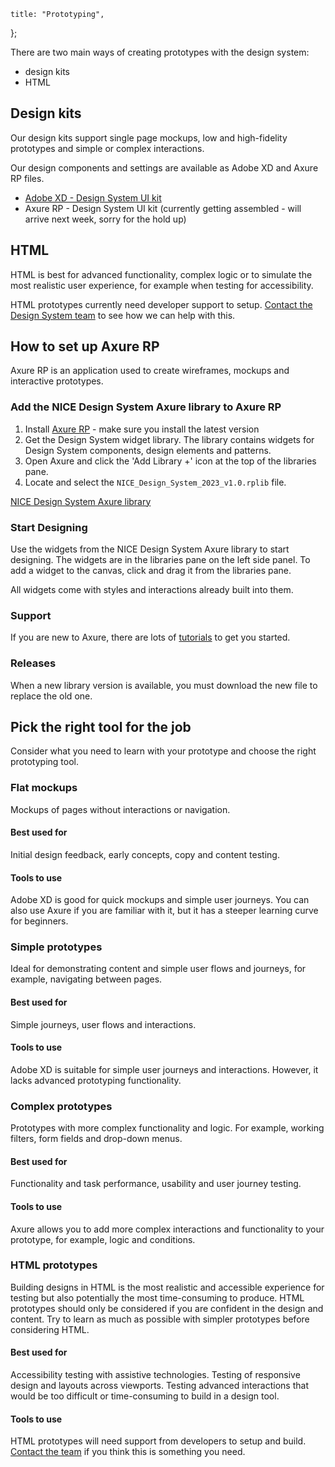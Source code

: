 
	title: "Prototyping",
};

There are two main ways of creating prototypes with the design system:

- design kits
- HTML

## Design kits

Our design kits support single page mockups, low and high-fidelity prototypes and simple or complex interactions.

Our design components and settings are available as Adobe XD and Axure RP files.

- [Adobe XD - Design System UI kit](/docs/NICE-Design-System.xd)
- Axure RP - Design System UI kit (currently getting assembled - will arrive next week, sorry for the hold up)

## HTML

HTML is best for advanced functionality, complex logic or to simulate the most realistic user experience, for example when testing for accessibility.

HTML prototypes currently need developer support to setup. [Contact the Design System team](mailto:designsystem@nice.org.uk) to see how we can help with this.

## How to set up Axure RP

Axure RP is an application used to  create wireframes, mockups and interactive prototypes.

### Add the NICE Design System Axure library to Axure RP

1. Install [Axure RP](https://www.axure.com/) - make sure you install the latest version
2. Get the Design System widget library. The library contains widgets for Design System components, design elements and patterns.
3. Open Axure and click the 'Add Library +' icon at the top of the libraries pane.
4. Locate and select the `NICE_Design_System_2023_v1.0.rplib` file.

[NICE Design System Axure library](https://cxngys.axshare.com/?id=dmzedi&p=notes_about_the_nice_design_system_library&c=1)


### Start Designing

Use the widgets from the NICE Design System Axure library to start designing. The widgets are in the libraries pane on the left side panel. To add a widget to the canvas, click and drag it from the libraries pane.

All widgets come with styles and interactions already built into them.

### Support

If you are new to Axure, there are lots of [tutorials](https://docs.axure.com/axure-rp/reference/getting-started-video/) to get you started.

### Releases

When a new library version is available, you must download the new file to replace the old one.

## Pick the right tool for the job

Consider what you need to learn with your prototype and choose the right prototyping tool.

### Flat mockups
Mockups of pages without interactions or navigation.

#### Best used for
Initial design feedback, early concepts, copy and content testing.

#### Tools to use
Adobe XD is good for quick mockups and simple user journeys. You can also use Axure if you are familiar with it, but it has a steeper learning curve for beginners.

### Simple prototypes
Ideal for demonstrating content and simple user flows and journeys, for example, navigating between pages.

#### Best used for
Simple journeys, user flows and interactions.

#### Tools to use
Adobe XD is suitable for simple user journeys and interactions. However, it lacks advanced prototyping functionality.

### Complex prototypes
Prototypes with more complex functionality and logic. For example, working filters, form fields and drop-down menus.

#### Best used for
Functionality and task performance, usability and user journey testing.

#### Tools to use
Axure allows you to add more complex interactions and functionality to your prototype, for example, logic and conditions.

### HTML prototypes

Building designs in HTML is the most realistic and accessible experience for testing but also potentially the most time-consuming to produce. HTML prototypes should only be considered if you are confident in the design and content. Try to learn as much as possible with simpler prototypes before considering HTML.

#### Best used for
Accessibility testing with assistive technologies. Testing of responsive design and layouts across viewports. Testing advanced interactions that would be too difficult or time-consuming to build in a design tool.

#### Tools to use
HTML prototypes will need support from developers to setup and build. [Contact the team](mailto:designsystem@nice.org.uk) if you think this is something you need.

